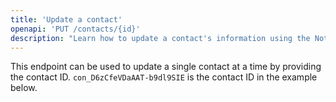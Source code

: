 ```yaml
---
title: 'Update a contact'
openapi: 'PUT /contacts/{id}'
description: "Learn how to update a contact's information using the Notocat API. This guide covers the PUT /contacts/{id} endpoint, allowing you to modify existing contact details efficiently and keep your newsletter subscriber data up-to-date."
---
```


This endpoint can be used to update a single contact at a time by providing the contact ID. `con_D6zCfeVDaAAT-b9dl9SIE` is the contact ID in the example below.